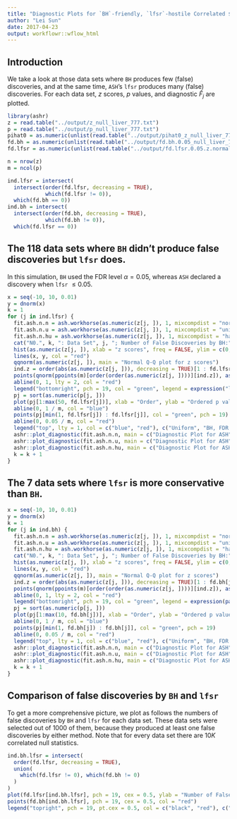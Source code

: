```yaml
---
title: "Diagnostic Plots for `BH`-friendly, `lfsr`-hostile Correlated $N(0, 1)$ Scores"
author: "Lei Sun"
date: 2017-04-23
output: workflowr::wflow_html
---
```






## Introduction

We take a look at those data sets where `BH` produces few (false) discoveries, and at the same time, `ASH`'s `lfsr` produces many (false) discoveries.  For each data set, $z$ scores, $p$ values, and diagnostic $\hat F_j$ are plotted.

```r
library(ashr)
z = read.table("../output/z_null_liver_777.txt")
p = read.table("../output/p_null_liver_777.txt")
pihat0 = as.numeric(unlist(read.table("../output/pihat0_z_null_liver_777.txt")))
fd.bh = as.numeric(unlist(read.table("../output/fd.bh.0.05_null_liver_777.txt")))
fd.lfsr = as.numeric(unlist(read.table("../output/fd.lfsr.0.05.z.normal_null_liver_777.txt")))
```

```r
n = nrow(z)
m = ncol(p)
```

```r
ind.lfsr = intersect(
  intersect(order(fd.lfsr, decreasing = TRUE),
            which(fd.lfsr != 0)),
  which(fd.bh == 0))
ind.bh = intersect(
  intersect(order(fd.bh, decreasing = TRUE),
            which(fd.bh != 0)),
  which(fd.lfsr == 0))
```

## The 118 data sets where `BH` didn't produce false discoveries but `lfsr` does.

In this simulation, `BH` used the FDR level $\alpha = 0.05$, whereas `ASH` declared a discovery when `lfsr` $\leq 0.05$.

```r
x = seq(-10, 10, 0.01)
y = dnorm(x)
k = 1
for (j in ind.lfsr) {
  fit.ash.n.n = ash.workhorse(as.numeric(z[j, ]), 1, mixcompdist = "normal", method = "fdr")
  fit.ash.n.u = ash.workhorse(as.numeric(z[j, ]), 1, mixcompdist = "uniform", method = "fdr")
  fit.ash.n.hu = ash.workhorse(as.numeric(z[j, ]), 1, mixcompdist = "halfuniform", method = "fdr")
  cat("N0.", k, ": Data Set", j, "; Number of False Discoveries by BH:", fd.bh[j], "; Number of False Discoveries by ASH's lfsr:", fd.lfsr[j], "; pihat0 =", get_pi0(fit.ash.n.n))
  hist(as.numeric(z[j, ]), xlab = "z scores", freq = FALSE, ylim = c(0, 0.45), nclass = 100, main = "10000 z scores, 100 bins")
  lines(x, y, col = "red")
  qqnorm(as.numeric(z[j, ]), main = "Normal Q-Q plot for z scores")
  ind.z = order(abs(as.numeric(z[j, ])), decreasing = TRUE)[1 : fd.lfsr[j]]
  points(qnorm(ppoints(m)[order(order(as.numeric(z[j, ])))][ind.z]), as.numeric(z[j, ])[ind.z], col = "green", pch = 19)
  abline(0, 1, lty = 2, col = "red")
  legend("bottomright", pch = 19, col = "green", legend = expression("lfsr "<= 0.05))
  pj = sort(as.numeric(p[j, ]))
  plot(pj[1:max(50, fd.lfsr[j])], xlab = "Order", ylab = "Ordered p value", main = c("All false discoveries by lfsr", "or 50 smallest p values"), pch = 21)
  abline(0, 1 / m, col = "blue")
  points(pj[min(1, fd.lfsr[j]) : fd.lfsr[j]], col = "green", pch = 19)
  abline(0, 0.05 / m, col = "red")
  legend("top", lty = 1, col = c("blue", "red"), c("Uniform", "BH, FDR = 0.05"), bty = "n")
  ashr::plot_diagnostic(fit.ash.n.n, main = c("Diagnostic Plot for ASH", "Normal Mixture Prior"))
  ashr::plot_diagnostic(fit.ash.n.u, main = c("Diagnostic Plot for ASH", "Uniform Mixture Prior"))
  ashr::plot_diagnostic(fit.ash.n.hu, main = c("Diagnostic Plot for ASH", "Half-Uniform Mixture Prior"))
  k = k + 1
}
```

## The 7 data sets where `lfsr` is more conservative than `BH`.

```r
x = seq(-10, 10, 0.01)
y = dnorm(x)
k = 1
for (j in ind.bh) {
  fit.ash.n.n = ash.workhorse(as.numeric(z[j, ]), 1, mixcompdist = "normal", method = "fdr")
  fit.ash.n.u = ash.workhorse(as.numeric(z[j, ]), 1, mixcompdist = "uniform", method = "fdr")
  fit.ash.n.hu = ash.workhorse(as.numeric(z[j, ]), 1, mixcompdist = "halfuniform", method = "fdr")
  cat("N0.", k, ": Data Set", j, "; Number of False Discoveries by BH:", fd.bh[j], "; Number of False Discoveries by ASH's lfsr:", fd.lfsr[j], "; pihat0 =", get_pi0(fit.ash.n.n))
  hist(as.numeric(z[j, ]), xlab = "z scores", freq = FALSE, ylim = c(0, 0.45), nclass = 100, main = "10000 z scores, 100 bins")
  lines(x, y, col = "red")
  qqnorm(as.numeric(z[j, ]), main = "Normal Q-Q plot for z scores")
  ind.z = order(abs(as.numeric(z[j, ])), decreasing = TRUE)[1 : fd.bh[j]]
  points(qnorm(ppoints(m)[order(order(as.numeric(z[j, ])))][ind.z]), as.numeric(z[j, ])[ind.z], col = "green", pch = 19)
  abline(0, 1, lty = 2, col = "red")
  legend("bottomright", pch = 19, col = "green", legend = expression(paste("BH at ", alpha == 0.05)))
  pj = sort(as.numeric(p[j, ]))
  plot(pj[1:max(10, fd.bh[j])], xlab = "Order", ylab = "Ordered p value", main = c("All false discoveries by BH", "or 10 smallest p values"), pch = 21)
  abline(0, 1 / m, col = "blue")
  points(pj[min(1, fd.bh[j]) : fd.bh[j]], col = "green", pch = 19)
  abline(0, 0.05 / m, col = "red")
  legend("top", lty = 1, col = c("blue", "red"), c("Uniform", "BH, FDR = 0.05"), bty = "n")
  ashr::plot_diagnostic(fit.ash.n.n, main = c("Diagnostic Plot for ASH", "Normal Mixture Prior"))
  ashr::plot_diagnostic(fit.ash.n.u, main = c("Diagnostic Plot for ASH", "Uniform Mixture Prior"))
  ashr::plot_diagnostic(fit.ash.n.hu, main = c("Diagnostic Plot for ASH", "Half-Uniform Mixture Prior"))
  k = k + 1
}
```

## Comparison of false discoveries by `BH` and `lfsr`

To get a more comprehensive picture, we plot as follows the numbers of false discoveries by `BH` and `lfsr` for each data set.  These data sets were selected out of $1000$ of them, because they produced at least one false discoveries by either method.  Note that for every data set there are $10K$ correlated null statistics.

```r
ind.bh.lfsr = intersect(
  order(fd.lfsr, decreasing = TRUE),
  union(
    which(fd.lfsr != 0), which(fd.bh != 0)
  )
)
plot(fd.lfsr[ind.bh.lfsr], pch = 19, cex = 0.5, ylab = "Number of False Discoveries", main = "False Discoveries by lfsr and BH")
points(fd.bh[ind.bh.lfsr], pch = 19, cex = 0.5, col = "red")
legend("topright", pch = 19, pt.cex = 0.5, col = c("black", "red"), c("lfsr", "BH"))
```


